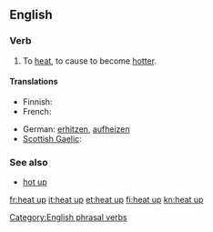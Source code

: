 ==English==

===Verb===
{{en-verb|inf=to [[heat]] [[up]]|heats up|heating up|heated up|heated up}}

# To [[heat]], to cause to become [[hotter]].

====Translations====
{{trans-top|cause to become hotter}}
* Finnish: {{t+|fi|lämmittää}}
* French: {{t+|fr|chauffer}}
{{trans-mid}}
* German: [[erhitzen]], [[aufheizen]]
* [[Scottish Gaelic]]: {{t-|gd|teasaich|xs=Scottish Gaelic}}
{{trans-bottom}}

===See also===
* [[hot up]]

[[Category:English phrasal verbs]]

[[fr:heat up]]
[[it:heat up]]
[[et:heat up]]
[[fi:heat up]]
[[kn:heat up]]